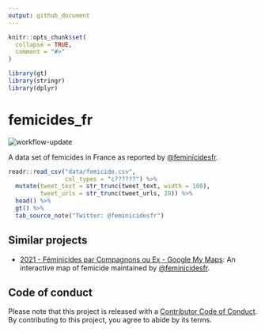 ```yaml
---
output: github_document
---
```


<!-- README.md is generated from README.Rmd. Please edit that file -->

```r
knitr::opts_chunk$set(
  collapse = TRUE,
  comment = "#>"
)
```

```r
library(gt)
library(stringr)
library(dplyr)
```

# femicides_fr

<!-- badges: start -->
![workflow-update](https://github.com/cedricbatailler/femicides_fr/actions/workflows/femicide-tweets.yml/badge.svg)
<!-- badges: end -->

A data set of femicides in France as reported by [\@feminicidesfr](https://twitter.com/feminicidesfr/).

```r
readr::read_csv("data/femicide.csv",
                col_types = "c??????") %>% 
  mutate(tweet_text = str_trunc(tweet_text, width = 100),
         tweet_urls = str_trunc(tweet_urls, 20)) %>% 
  head() %>% 
  gt() %>% 
  tab_source_note("Twitter: @feminicidesfr") 

```

## Similar projects

-   [2021 - Féminicides par Compagnons ou Ex - Google My Maps](https://www.google.com/maps/d/viewer?mid=1AoTHJTAvWz-P1ddCKe1NhWtdsOQgcLPA): An interactive map of femicide maintained by [\@feminicidesfr](https://twitter.com/feminicidesfr/).

## Code of conduct

Please note that this project is released with a [Contributor Code of Conduct](https://contributor-covenant.org/version/2/0/CODE_OF_CONDUCT.html). By contributing to this project, you agree to abide by its terms.

